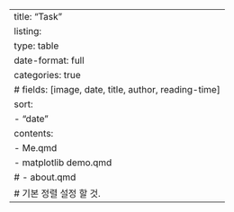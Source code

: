 ---
title: "Task"
listing: 
    type: table
    date-format: full
    categories: true
    # fields: [image, date, title, author, reading-time]
    sort:
        - "date"
    contents:
        - Me.qmd
        - matplotlib demo.qmd
        # - about.qmd
    # 기본 정렬 설정 할 것.
---